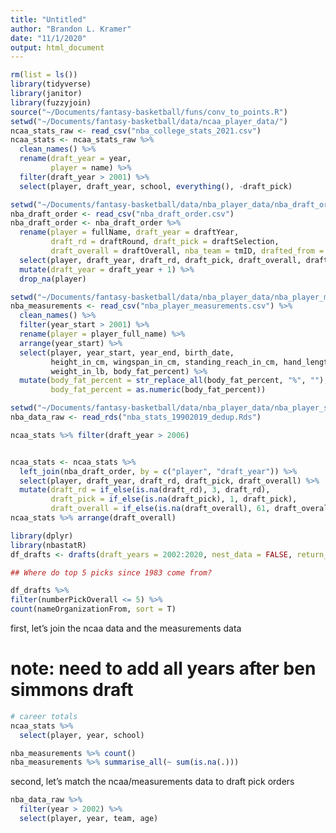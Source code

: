 ```yaml
---
title: "Untitled"
author: "Brandon L. Kramer"
date: "11/1/2020"
output: html_document
---
```


```r
rm(list = ls())
library(tidyverse)
library(janitor)
library(fuzzyjoin)
source("~/Documents/fantasy-basketball/funs/conv_to_points.R")
setwd("~/Documents/fantasy-basketball/data/ncaa_player_data/")
ncaa_stats_raw <- read_csv("nba_college_stats_2021.csv")
ncaa_stats <- ncaa_stats_raw %>% 
  clean_names() %>% 
  rename(draft_year = year, 
         player = name) %>% 
  filter(draft_year > 2001) %>% 
  select(player, draft_year, school, everything(), -draft_pick)

setwd("~/Documents/fantasy-basketball/data/nba_player_data/nba_draft_order/")
nba_draft_order <- read_csv("nba_draft_order.csv")
nba_draft_order <- nba_draft_order %>% 
  rename(player = fullName, draft_year = draftYear, 
         draft_rd = draftRound, draft_pick = draftSelection, 
         draft_overall = draftOverall, nba_team = tmID, drafted_from = draftFrom) %>% 
  select(player, draft_year, draft_rd, draft_pick, draft_overall, drafted_from, nba_team) %>% 
  mutate(draft_year = draft_year + 1) %>% 
  drop_na(player)

setwd("~/Documents/fantasy-basketball/data/nba_player_data/nba_player_measurements/")
nba_measurements <- read_csv("nba_player_measurements.csv") %>% 
  clean_names() %>% 
  filter(year_start > 2001) %>% 
  rename(player = player_full_name) %>% 
  arrange(year_start) %>% 
  select(player, year_start, year_end, birth_date, 
         height_in_cm, wingspan_in_cm, standing_reach_in_cm, hand_length_in_inches, 
         weight_in_lb, body_fat_percent) %>% 
  mutate(body_fat_percent = str_replace_all(body_fat_percent, "%", ""),
         body_fat_percent = as.numeric(body_fat_percent))

setwd("~/Documents/fantasy-basketball/data/nba_player_data/nba_player_season/")
nba_data_raw <- read_rds("nba_stats_19902019_dedup.Rds")
```

```r
ncaa_stats %>% filter(draft_year > 2006)


ncaa_stats <- ncaa_stats %>% 
  left_join(nba_draft_order, by = c("player", "draft_year")) %>% 
  select(player, draft_year, draft_rd, draft_pick, draft_overall) %>% 
  mutate(draft_rd = if_else(is.na(draft_rd), 3, draft_rd),
         draft_pick = if_else(is.na(draft_pick), 1, draft_pick),
         draft_overall = if_else(is.na(draft_overall), 61, draft_overall)) 
ncaa_stats %>% arrange(draft_overall)
```

```r
library(dplyr)
library(nbastatR)
df_drafts <- drafts(draft_years = 2002:2020, nest_data = FALSE, return_message = TRUE)

## Where do top 5 picks since 1983 come from?

df_drafts %>%
filter(numberPickOverall <= 5) %>%
count(nameOrganizationFrom, sort = T)


```




first, let's join the ncaa data and the measurements data 

# note: need to add all years after ben simmons draft 

```r
# career totals 
ncaa_stats %>% 
  select(player, year, school)

```

```r
nba_measurements %>% count()
nba_measurements %>% summarise_all(~ sum(is.na(.)))
```

second, let's match the ncaa/measurements data to draft pick orders

```r
nba_data_raw %>% 
  filter(year > 2002) %>% 
  select(player, year, team, age)


```





























